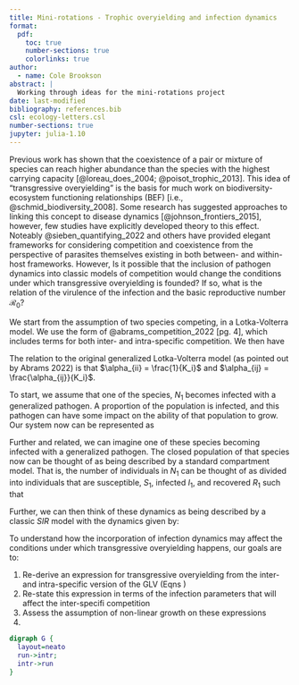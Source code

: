 ```yaml
---
title: Mini-rotations - Trophic overyielding and infection dynamics
format: 
  pdf:
    toc: true
    number-sections: true
    colorlinks: true
author:
  - name: Cole Brookson
abstract: |
  Working through ideas for the mini-rotations project
date: last-modified
bibliography: references.bib
csl: ecology-letters.csl
number-sections: true
jupyter: julia-1.10
---
```


\section{Background}

Previous work has shown that the coexistence of a pair or mixture of species can reach higher abundance than the species with the highest carrying capacity [@loreau_does_2004; @poisot_trophic_2013]. This idea of "transgressive overyielding" is the basis for much work on biodiversity-ecosystem functioning relationships (BEF) [i.e., @schmid_biodiversity_2008]. Some research has suggested approaches to linking this concept to disease dynamics [@johnson_frontiers_2015], however, few studies have explicitly developed theory to this effect. Noteably @sieben_quantifying_2022 and others have provided elegant frameworks for considering competition and coexistence from the perspective of parasites themselves existing in both between- and within-host frameworks. However, \textbf{what effects do infection dynamics have on transgressive overyielding?} Is it possible that the inclusion of pathogen dynamics into classic models of competition would change the conditions under which transgressive overyielding is founded? If so, what is the relation of the virulence of the infection and the basic reproductive number $\mathcal{R_0}$?

\section{Methods}

We start from the assumption of two species competing, in a Lotka-Volterra model. We use the form of @abrams_competition_2022[pg. 4], which includes terms for both inter- and intra-specific competition. We then have

\begin{equation}
\label{eqn:simple-lv-1}
 \frac{\mathrm{d} N_1}{\mathrm{d}t} = r_1 N_1 \left( 1 - \frac{N_1 - N_2 \alpha_{1 2}}{K_1} \right) \\
\frac{\mathrm{d} N_2}{\mathrm{d}t} = r_2 N_2 \left( 1 - \frac{N_2 - N_1 \alpha_{2 1}}{K_2} \right) 
\end{equation}

The relation to the original generalized Lotka-Volterra model (as pointed out by Abrams 2022) is that $\alpha_{ii} = \frac{1}{K_i}$ and $\alpha_{ij} = \frac{\alpha_{ij}}{K_i}$. 

To start, we assume that one of the species, $N_1$ becomes infected with a generalized pathogen. A proportion of the population is infected, and this pathogen can have some impact on the ability of that population to grow. Our system \ref{eqn:simple-lv-1} now can be represented as

\begin{align}
\label{eqn:simple-lv-prop}
\frac{\mathrm{d} N_1}{\mathrm{d}t} = (\phi r_{1\phi} N_1)((1-\phi) r_1 N_1)\left( 1 - \frac{N_1 - N_2 \alpha_{1 2}}{K_1} \right) \left( 1 - \phi \right) \phi \\
\frac{\mathrm{d} N_2}{\mathrm{d}t} = r_2 N_2 \left( 1 - \frac{N_2 - N_1 \alpha_{2 1}}{K_2} \right)
\end{align}




Further and related, we can imagine one of these species becoming infected with a generalized pathogen. The closed population of that species now can be thought of as being described by a standard compartment model. That is, the number of individuals in $N_1$ can be thought of as divided into individuals that are susceptible, $S_1$, infected $I_1$, and recovered $R_1$ such that 

\begin{equation} 
\label{eqn:sum-sir}
  N_1 = S_1 + I_1 + R_1
\end{equation}

Further, we can then think of these dynamics as being described by a classic $SIR$ model with the dynamics given by:

\begin{equation}
\label{eqn:basic-sir-s}
  \frac{dS}{dt} = - \beta S I + \delta R 
\end{equation}

\begin{equation}
\label{eqn:basic-sir-i}
  \frac{dI}{dt} = \beta S I - \gamma I 
\end{equation}

\begin{equation}
\label{eqn:basic-sir-r}
  \frac{dR}{dt} = \gamma I - \delta R
\end{equation}

\subsection{Transgressive Overyielding}

To understand how the incorporation of infection dynamics may affect the conditions under which transgressive overyielding happens, our goals are to: 

1) Re-derive an expression for transgressive overyielding from the inter- and intra-specific version of the GLV (Eqns \ref{eqn:simple-lv-1} \ref{eqn:simple-lv-2})
2) Re-state this expression in terms of the infection parameters that will affect the inter-specifi competition 
3) Assess the assumption of non-linear growth on these expressions
4) 

\begin{table}[hpt]
\centering
\begin{tabular}{ |m{3cm}||m{10cm}|}
     \hline
     \multicolumn{2}{|c|}{Model Parameters} \\
     \hline
     \textbf{Term} & \textbf{Description} \\
     \hline
     $N_i$ & Abundance of species $i$ \\
     $r_i$ & Growth rate of species $i$ \\
     $\alpha_{ii}$ & Intraspecific competition within species $i$ \\
     $\alpha_{ij}$ & Interspecific competition between species $i$ and $j$ \\
     $S_i$ & Number of susceptible individuals in population $i$ \\
     $I_i$ & Number of infected individuals in population $i$ \\
     $R_i$ & Number of recovered individuals in population $i$ \\
     $\beta$ & Rate at which susceptible individuals become infected \\
     $\delta$ & Rate at which recovered individuals lose their immunity and become susceptible again \\
     $\gamma$ & Rate at which the infected individuals recover from infection \\
     \hline
\end{tabular}
\caption{Parameter values for our model systems}
\label{table:parameters}
\end{table}


```dot
digraph G {
  layout=neato
  run->intr;
  intr->run
}
```

\section{References}
